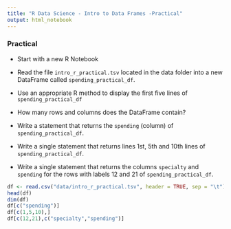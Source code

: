 ```yaml
---
title: "R Data Science - Intro to Data Frames -Practical"
output: html_notebook
---
```


### Practical

- Start with a new R Notebook

- Read the file `intro_r_practical.tsv` located in the data folder into a new  DataFrame called `spending_practical_df`.
  
- Use an appropriate R method to display the first five lines of `spending_practical_df`


- How many rows and columns does the DataFrame contain?

- Write a statement that returns the `spending`  (column) of  `spending_practical_df`.

- Write a single statement that returns lines 1st, 5th  and 10th lines of `spending_practical_df`.

- Write a single statement that returns the columns `specialty` and `spending` for the rows with labels 12 and 21 of `spending_practical_df`.
```r
df <- read.csv("data/intro_r_practical.tsv", header = TRUE, sep = "\t")
head(df)
dim(df)
df[c("spending")]
df[c(1,5,10),]
df[c(12,21),c("specialty","spending")]
```

